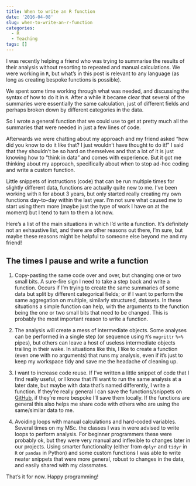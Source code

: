 ```yaml
---
title: When to write an R function
date: '2016-04-08'
slug: when-to-write-an-r-function
categories:
  - R
  - Teaching
tags: []
---
```


I was recently helping a friend who was trying to summarise the results of their analysis without resorting to repeated and manual calculations. We were working in `R`, but what's in this post is relevant to any language (as long as creating bespoke functions is possible).

We spent some time working through what was needed, and discussing the syntax of how to do it in `R`. After a while it became clear that several of the summaries were essentially the same calculation, just of different fields and perhaps broken down by different categories in the data. 

So I wrote a general function that we could use to get at pretty much all the summaries that were needed in just a few lines of code. 

Afterwards we were chatting about my approach and my friend asked "how did you know to do it like that? I just wouldn't have thought to do it!" I said that they shouldn't be so hard on themselves and that a lot of it is just knowing how to "think in data" and comes with experience. But it got me thinking about my approach, specifically about when to stop ad-hoc coding and write a custom function. 

Little snippets of instructions (code) that can be run multiple times for slightly different data, functions are actually quite new to me. I've been working with `R` for about 3 years, but only started really creating my own functions day-to-day within the last year. I'm not sure what caused me to start using them more (maybe just the type of work I have on at the moment) but I tend to turn to them a lot now. 

Here's a list of the main situations in which I'd write a function. It's definitely not an exhaustive list, and there are other reasons out there, I'm sure, but maybe these reasons might be helpful to someone else beyond me and my friend!

## The times I pause and write a function

1. Copy-pasting the same code over and over, but changing one or two small bits. A sure-fire sign I need to take a step back and write a function. Occurs if I'm trying to create the same summaries of some data but split by different categorical fields; or if I want to perform the same aggregation on multiple, similarly structured, datasets. In these situations a simple function can help, with the arguments to the function being the one or two small bits that need to be changed. This is probably the most important reason to write a function.

2. The analysis will create a mess of intermediate objects. Some analyses can be performed in a single step (or sequence using `R`'s `magrittr` `%>%` pipes), but others can leave a host of useless intermediate objects trailing in their wake. In situations like this, I like to create a function (even one with no arguments) that runs my analysis, even if it's just to keep my workspace tidy and save me the headache of cleaning up.

3. I want to increase code reuse. If I've written a little snippet of code that I find really useful, or I know that I'll want to run the same analysis at a later date, but maybe with data that's named differently, I write a function. If they're really general I can save the functions/snippets on [GitHub](https://github.com/Jim89/CodeSnippets), if they're more bespoke I'll save them locally. If the functions are general this also helps me share code with others who are using the same/similar data to me.

4. Avoiding loops with manual calculations and hard-coded variables. Several times on my MSc. the classes I was in were advised to write loops to perform analysis. For beginner programmers these were probably ok, but they were very manual and inflexible to changes later in our projects. Using smarter functionality (either from `dplyr` and `tidyr` in `R` or `pandas` in Python) and some custom functions I was able to write neater snippets that were more general, robust to changes in the data, and easily shared with my classmates.

That's it for now. Happy programming! 
